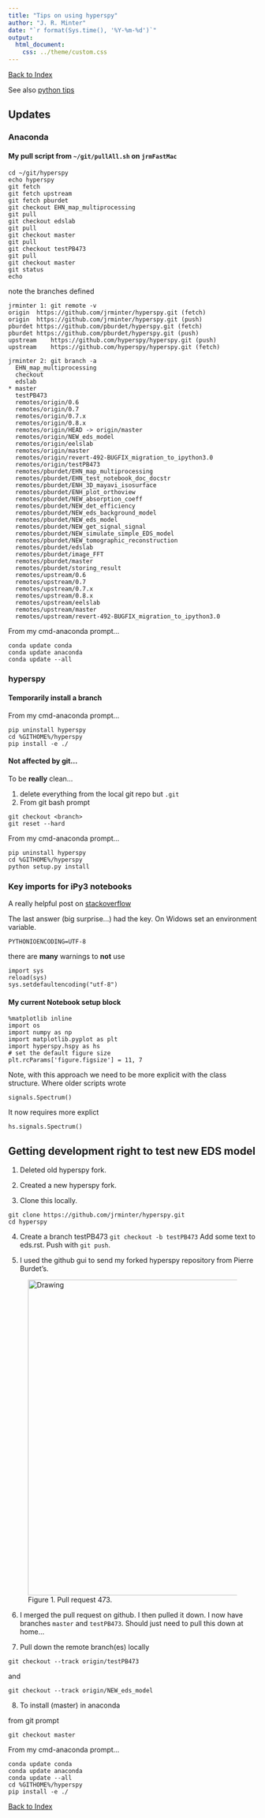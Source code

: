 ```yaml
---
title: "Tips on using hyperspy"
author: "J. R. Minter"
date: "`r format(Sys.time(), '%Y-%m-%d')`"
output:
  html_document:
    css: ../theme/custom.css
---
```


[Back to Index](../README.html)

See also [python tips](../python/python.html)

##  Updates

### Anaconda

#### My pull script from `~/git/pullAll.sh` on `jrmFastMac`

```
cd ~/git/hyperspy
echo hyperspy 
git fetch
git fetch upstream
git fetch pburdet
git checkout EHN_map_multiprocessing
git pull
git checkout edslab
git pull  
git checkout master
git pull
git checkout testPB473
git pull
git checkout master
git status
echo 
```

note the branches defined

```
jrminter 1: git remote -v
origin	https://github.com/jrminter/hyperspy.git (fetch)
origin	https://github.com/jrminter/hyperspy.git (push)
pburdet	https://github.com/pburdet/hyperspy.git (fetch)
pburdet	https://github.com/pburdet/hyperspy.git (push)
upstream	https://github.com/hyperspy/hyperspy.git (push)
upstream	https://github.com/hyperspy/hyperspy.git (fetch)

jrminter 2: git branch -a
  EHN_map_multiprocessing
  checkout
  edslab
* master
  testPB473
  remotes/origin/0.6
  remotes/origin/0.7
  remotes/origin/0.7.x
  remotes/origin/0.8.x
  remotes/origin/HEAD -> origin/master
  remotes/origin/NEW_eds_model
  remotes/origin/eelslab
  remotes/origin/master
  remotes/origin/revert-492-BUGFIX_migration_to_ipython3.0
  remotes/origin/testPB473
  remotes/pburdet/EHN_map_multiprocessing
  remotes/pburdet/EHN_test_notebook_doc_docstr
  remotes/pburdet/ENH_3D_mayavi_isosurface
  remotes/pburdet/ENH_plot_orthoview
  remotes/pburdet/NEW_absorption_coeff
  remotes/pburdet/NEW_det_efficiency
  remotes/pburdet/NEW_eds_background_model
  remotes/pburdet/NEW_eds_model
  remotes/pburdet/NEW_get_signal_signal
  remotes/pburdet/NEW_simulate_simple_EDS_model
  remotes/pburdet/NEW_tomographic_reconstruction
  remotes/pburdet/edslab
  remotes/pburdet/image_FFT
  remotes/pburdet/master
  remotes/pburdet/storing_result
  remotes/upstream/0.6
  remotes/upstream/0.7
  remotes/upstream/0.7.x
  remotes/upstream/0.8.x
  remotes/upstream/eelslab
  remotes/upstream/master
  remotes/upstream/revert-492-BUGFIX_migration_to_ipython3.0
```

From my cmd-anaconda prompt...

```
conda update conda
conda update anaconda
conda update --all
```

### hyperspy

#### Temporarily install a branch

From my cmd-anaconda prompt...
```
pip uninstall hyperspy
cd %GITHOME%/hyperspy
pip install -e ./
```

#### Not affected by git...

To be **really** clean...

1. delete everything from the local git repo but `.git`
2. From git bash prompt

```
git checkout <branch>
git reset --hard
```

From my cmd-anaconda prompt...
```
pip uninstall hyperspy
cd %GITHOME%/hyperspy
python setup.py install
```


### Key imports for iPy3 notebooks

A really helpful post on [stackoverflow](http://stackoverflow.com/questions/3828723/why-we-need-sys-setdefaultencodingutf-8-in-a-py-script)

The last answer (big surprise...) had the key. On Widows set an
environment variable.

```
PYTHONIOENCODING=UTF-8
```

there are **many** warnings to **not** use

```
import sys
reload(sys)
sys.setdefaultencoding("utf-8")
```

#### My current Notebook setup block
```
%matplotlib inline
import os
import numpy as np
import matplotlib.pyplot as plt
import hyperspy.hspy as hs
# set the default figure size
plt.rcParams['figure.figsize'] = 11, 7
```

Note, with this approach we need to be more explicit with the
class structure. Where older scripts wrote

```
signals.Spectrum()
```

It now requires more explict

```
hs.signals.Spectrum()
```

## Getting development right to test new EDS model

1. Deleted old hyperspy fork.

2. Created a new hyperspy fork.

3. Clone this locally.

```
git clone https://github.com/jrminter/hyperspy.git
cd hyperspy
```

4. Create a branch testPB473 `git checkout -b testPB473` Add some
   text to eds.rst. Push with `git push`.
   
5. I used the github gui to send my forked hyperspy repository from Pierre Burdet's.

<figure>
  <img src="figs/pull-req.png"
  alt="Drawing" style="width: 640px;"/>
<figcaption>Figure 1. Pull request 473. </figcaption>
</figure>

6. I merged the pull request on github. I then pulled it down. I now have branches `master` and `testPB473`. Should just need to pull this down at home...

7. Pull down the remote branch(es) locally

```
git checkout --track origin/testPB473
```

and

```
git checkout --track origin/NEW_eds_model
```

8. To install (master) in anaconda

from git prompt

```
git checkout master
```

From my cmd-anaconda prompt...

```
conda update conda
conda update anaconda
conda update --all
cd %GITHOME%/hyperspy
pip install -e ./
```


[Back to Index](../README.html)
